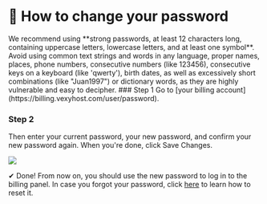 # 🔐 How to change your password


<Callout>
    We recommend using **strong passwords, at least 12 characters long, containing uppercase letters, lowercase letters, and at least one symbol**. Avoid using common text strings and words in any language, proper names, places, phone numbers, consecutive numbers (like 123456), consecutive keys on a keyboard (like 'qwerty'), birth dates, as well as excessively short combinations (like "Juan1997") or dictionary words, as they are highly vulnerable and easy to decipher.
</Callout>

<Steps>
### Step 1
Go to [your billing account](https://billing.vexyhost.com/user/password).

### Step 2
Then enter your current password, your new password, and confirm your new password again. When you're done, click Save Changes.

![](https://i.imgur.com/5NwqVCI.png)
</Steps>

✔ Done! From now on, you should use the new password to log in to the billing panel. In case you forgot your password, click [here](/billing-faq/forgot-password) to learn how to reset it.
